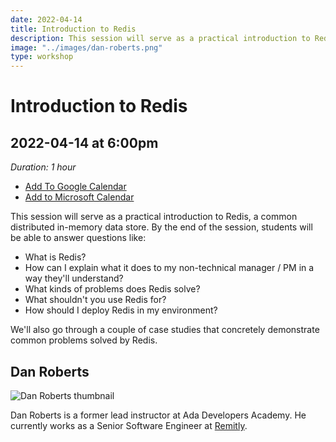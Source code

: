 ```yaml
---
date: 2022-04-14
title: Introduction to Redis
description: This session will serve as a practical introduction to Redis, a common distributed in-memory data store.
image: "../images/dan-roberts.png"
type: workshop
---
```


# Introduction to Redis

## 2022-04-14 at 6:00pm

_Duration: 1 hour_

- [Add To Google Calendar](https://calendar.google.com/calendar/render?action=TEMPLATE&dates=20220415T010000Z%2F20220415T020000Z&details=In%20this%20session%2C%20you%27ll%20get%20a%20practical%20introduction%20to%20Redis%2C%20a%20common%20distributed%20in-memory%20data%20store.%20By%20the%20end%20of%20the%20session%2C%20you%27ll%20be%20able%20to%20answer%20questions%20like%3A%20what%20is%20Redis%3F%20What%20kinds%20of%20problems%20does%20Redis%20solve%3F&location=http%3A%2F%2Flovelace-labs.adadev.org&text=Introduction%20to%20Redis%20with%20Dan%20Roberts)
- [Add to Microsoft Calendar](https://outlook.live.com/calendar/0/deeplink/compose?allday=false&body=In%20this%20session%2C%20you%27ll%20get%20a%20practical%20introduction%20to%20Redis%2C%20a%20common%20distributed%20in-memory%20data%20store.%20By%20the%20end%20of%20the%20session%2C%20you%27ll%20be%20able%20to%20answer%20questions%20like%3A%20what%20is%20Redis%3F%20What%20kinds%20of%20problems%20does%20Redis%20solve%3F&enddt=2022-04-15T02%3A00%3A00%2B00%3A00&location=http%3A%2F%2Flovelace-labs.adadev.org&path=%2Fcalendar%2Faction%2Fcompose&rru=addevent&startdt=2022-04-15T01%3A00%3A00%2B00%3A00&subject=Introduction%20to%20Redis%20with%20Dan%20Roberts)

This session will serve as a practical introduction to Redis, a common distributed in-memory data store. By the end of the session, students will be able to answer questions like:

- What is Redis?
- How can I explain what it does to my non-technical manager / PM in a way they'll understand?
- What kinds of problems does Redis solve?
- What shouldn't you use Redis for?
- How should I deploy Redis in my environment?

We'll also go through a couple of case studies that concretely demonstrate common problems solved by Redis.

## Dan Roberts

![Dan Roberts thumbnail](../images/dan-roberts-thumb.png)

Dan Roberts is a former lead instructor at Ada Developers Academy. He currently works as a Senior Software Engineer at [Remitly](https://www.remitly.com/).
